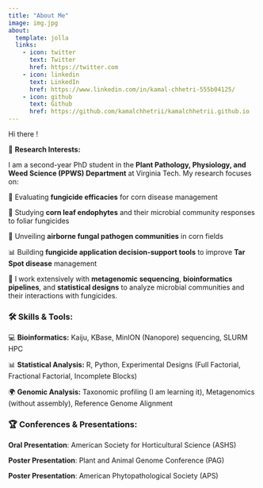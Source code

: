 ```yaml
---
title: "About Me"
image: img.jpg
about:
  template: jolla
  links:
    - icon: twitter
      text: Twitter
      href: https://twitter.com
    - icon: linkedin
      text: LinkedIn
      href: https://www.linkedin.com/in/kamal-chhetri-555b04125/
    - icon: github
      text: Github
      href: https://github.com/kamalchhetrii/kamalchhetrii.github.io
---
```


Hi there !

🌱 **Research Interests:**\

I am a second-year PhD student in the **Plant Pathology, Physiology, and Weed Science (PPWS) Department** at Virginia Tech. My research focuses on:\

🔬 Evaluating **fungicide efficacies** for corn disease management\

🦠 Studying **corn leaf endophytes** and their microbial community responses to foliar fungicides\

🌾 Unveiling **airborne fungal pathogen communities** in corn fields\

📊 Building **fungicide application decision-support tools** to improve **Tar Spot disease** management

🧬 I work extensively with **metagenomic sequencing**, **bioinformatics pipelines**, and **statistical designs** to analyze microbial communities and their interactions with fungicides.

### 🛠 Skills & Tools:

💻 **Bioinformatics:** Kaiju, KBase, MinION (Nanopore) sequencing, SLURM HPC\

📊 **Statistical Analysis:** R, Python, Experimental Designs (Full Factorial, Fractional Factorial, Incomplete Blocks)\

🌍 **Genomic Analysis:** Taxonomic profiling (I am learning it), Metagenomics (without assembly), Reference Genome Alignment

### 🏆 Conferences & Presentations:

**Oral Presentation**: American Society for Horticultural Science (ASHS)

**Poster Presentation**: Plant and Animal Genome Conference (PAG)

**Poster Presentation**: American Phytopathological Society (APS)
